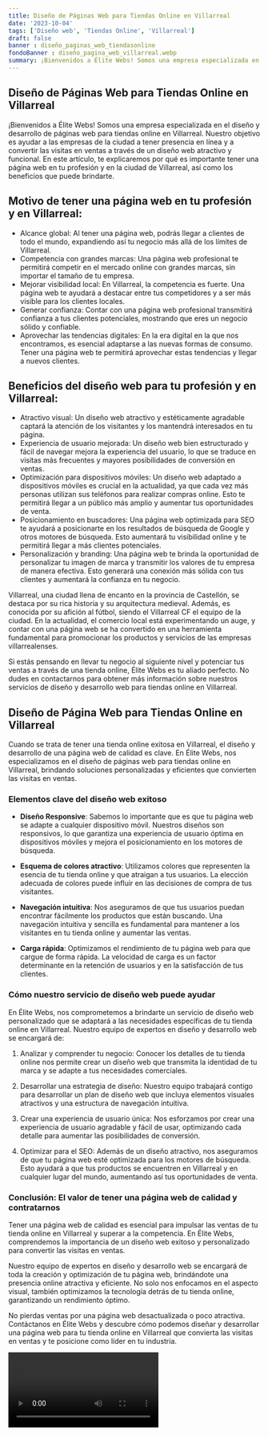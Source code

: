```yaml
---
title: Diseño de Páginas Web para Tiendas Online en Villarreal
date: '2023-10-04'
tags: ['Diseño web', 'Tiendas Online', 'Villarreal']
draft: false
banner : diseño_paginas_web_tiendasonline
fondoBanner : diseño_pagina_web_villarreal.webp
summary: ¡Bienvenidos a Élite Webs! Somos una empresa especializada en el diseño y desarrollo de páginas web para tiendas online en Villarreal. Nuestro objetivo es ayudar a las empresas de la ciudad a tener presencia en línea y a convertir las visitas en ventas a través de un diseño web atractivo y funcional. En este artículo, te explicaremos por qué es importante tener una página web en tu profesión y en la ciudad de Villarreal, así como los beneficios que puede brindarte.
---
```


## Diseño de Páginas Web para Tiendas Online en Villarreal

¡Bienvenidos a Élite Webs! Somos una empresa especializada en el diseño y desarrollo de páginas web para tiendas online en Villarreal. Nuestro objetivo es ayudar a las empresas de la ciudad a tener presencia en línea y a convertir las visitas en ventas a través de un diseño web atractivo y funcional. En este artículo, te explicaremos por qué es importante tener una página web en tu profesión y en la ciudad de Villarreal, así como los beneficios que puede brindarte.

## Motivo de tener una página web en tu profesión y en Villarreal:

- Alcance global: Al tener una página web, podrás llegar a clientes de todo el mundo, expandiendo así tu negocio más allá de los límites de Villarreal.
- Competencia con grandes marcas: Una página web profesional te permitirá competir en el mercado online con grandes marcas, sin importar el tamaño de tu empresa.
- Mejorar visibilidad local: En Villarreal, la competencia es fuerte. Una página web te ayudará a destacar entre tus competidores y a ser más visible para los clientes locales.
- Generar confianza: Contar con una página web profesional transmitirá confianza a tus clientes potenciales, mostrando que eres un negocio sólido y confiable.
- Aprovechar las tendencias digitales: En la era digital en la que nos encontramos, es esencial adaptarse a las nuevas formas de consumo. Tener una página web te permitirá aprovechar estas tendencias y llegar a nuevos clientes.

## Beneficios del diseño web para tu profesión y en Villarreal:

- Atractivo visual: Un diseño web atractivo y estéticamente agradable captará la atención de los visitantes y los mantendrá interesados en tu página.
- Experiencia de usuario mejorada: Un diseño web bien estructurado y fácil de navegar mejora la experiencia del usuario, lo que se traduce en visitas más frecuentes y mayores posibilidades de conversión en ventas.
- Optimización para dispositivos móviles: Un diseño web adaptado a dispositivos móviles es crucial en la actualidad, ya que cada vez más personas utilizan sus teléfonos para realizar compras online. Esto te permitirá llegar a un público más amplio y aumentar tus oportunidades de venta.
- Posicionamiento en buscadores: Una página web optimizada para SEO te ayudará a posicionarte en los resultados de búsqueda de Google y otros motores de búsqueda. Esto aumentará tu visibilidad online y te permitirá llegar a más clientes potenciales.
- Personalización y branding: Una página web te brinda la oportunidad de personalizar tu imagen de marca y transmitir los valores de tu empresa de manera efectiva. Esto generará una conexión más sólida con tus clientes y aumentará la confianza en tu negocio.

Villarreal, una ciudad llena de encanto en la provincia de Castellón, se destaca por su rica historia y su arquitectura medieval. Además, es conocida por su afición al fútbol, siendo el Villarreal CF el equipo de la ciudad. En la actualidad, el comercio local está experimentando un auge, y contar con una página web se ha convertido en una herramienta fundamental para promocionar los productos y servicios de las empresas villarrealenses.

Si estás pensando en llevar tu negocio al siguiente nivel y potenciar tus ventas a través de una tienda online, Élite Webs es tu aliado perfecto. No dudes en contactarnos para obtener más información sobre nuestros servicios de diseño y desarrollo web para tiendas online en Villarreal.

<GifSeo />

<Cta />

## Diseño de Página Web para Tiendas Online en Villarreal

Cuando se trata de tener una tienda online exitosa en Villarreal, el diseño y desarrollo de una página web de calidad es clave. En Élite Webs, nos especializamos en el diseño de páginas web para tiendas online en Villarreal, brindando soluciones personalizadas y eficientes que convierten las visitas en ventas.

### Elementos clave del diseño web exitoso

- **Diseño Responsive**: Sabemos lo importante que es que tu página web se adapte a cualquier dispositivo móvil. Nuestros diseños son responsivos, lo que garantiza una experiencia de usuario óptima en dispositivos móviles y mejora el posicionamiento en los motores de búsqueda.

- **Esquema de colores atractivo**: Utilizamos colores que representen la esencia de tu tienda online y que atraigan a tus usuarios. La elección adecuada de colores puede influir en las decisiones de compra de tus visitantes.

- **Navegación intuitiva**: Nos aseguramos de que tus usuarios puedan encontrar fácilmente los productos que están buscando. Una navegación intuitiva y sencilla es fundamental para mantener a los visitantes en tu tienda online y aumentar las ventas.

- **Carga rápida**: Optimizamos el rendimiento de tu página web para que cargue de forma rápida. La velocidad de carga es un factor determinante en la retención de usuarios y en la satisfacción de tus clientes.

### Cómo nuestro servicio de diseño web puede ayudar

En Élite Webs, nos comprometemos a brindarte un servicio de diseño web personalizado que se adaptará a las necesidades específicas de tu tienda online en Villarreal. Nuestro equipo de expertos en diseño y desarrollo web se encargará de:

1. Analizar y comprender tu negocio: Conocer los detalles de tu tienda online nos permite crear un diseño web que transmita la identidad de tu marca y se adapte a tus necesidades comerciales.

2. Desarrollar una estrategia de diseño: Nuestro equipo trabajará contigo para desarrollar un plan de diseño web que incluya elementos visuales atractivos y una estructura de navegación intuitiva.

3. Crear una experiencia de usuario única: Nos esforzamos por crear una experiencia de usuario agradable y fácil de usar, optimizando cada detalle para aumentar las posibilidades de conversión.

4. Optimizar para el SEO: Además de un diseño atractivo, nos aseguramos de que tu página web esté optimizada para los motores de búsqueda. Esto ayudará a que tus productos se encuentren en Villarreal y en cualquier lugar del mundo, aumentando así tus oportunidades de venta.

### Conclusión: El valor de tener una página web de calidad y contratarnos

Tener una página web de calidad es esencial para impulsar las ventas de tu tienda online en Villarreal y superar a la competencia. En Élite Webs, comprendemos la importancia de un diseño web exitoso y personalizado para convertir las visitas en ventas.

Nuestro equipo de expertos en diseño y desarrollo web se encargará de toda la creación y optimización de tu página web, brindándote una presencia online atractiva y eficiente. No solo nos enfocamos en el aspecto visual, también optimizamos la tecnología detrás de tu tienda online, garantizando un rendimiento óptimo.

No pierdas ventas por una página web desactualizada o poco atractiva. Contáctanos en Élite Webs y descubre cómo podemos diseñar y desarrollar una página web para tu tienda online en Villarreal que convierta las visitas en ventas y te posicione como líder en tu industria.

<Video />

<CtaBot job='Tiendas Online' city='Villarreal'/>

<Gmaps query='Villarreal+españa+maps' />